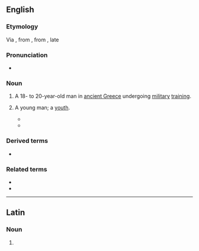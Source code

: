 {{also|éphèbe}}
==English==

===Etymology===
Via {{der|en|la|ephēbus}}, from {{der|en|grc|ἔφηβος||adolescent}}, from {{affix|grc|ἐπί|ἥβη|gloss1=early|gloss2=manhood|nocat=1}}, late {{C.|19}}

===Pronunciation===
* {{IPA|/ɛˈfiːb/|lang=en}}

===Noun===
{{en-noun|s|ephebi}}

# {{lb|en|historical}} A 18- to 20-year-old man in [[Ancient Greece|ancient Greece]] undergoing [[military]] [[training]].
# {{lb|en|by extension}} A young man; a [[youth]].
#* {{quote-book
|year=1922
|author={{w|James Joyce}}
|title=[[s:Ulysses_(1922)|Ulysses]]
|chapter=[[s:Ulysses_(1922)/Chapter_9|9]]
|page=[[s:Page:Ulysses,_1922.djvu/193|190]]
|passage= His glance touched their faces lightly as he smiled, a blond '''ephebe'''. Tame essence of Wilde.}}
#* {{quote-book
|year=1993
|author={{w|Anthony Burgess}}
|title=A Dead Man in Deptford
|passage=Indeed Tom was much still the '''ephebe''', sharing boys with his friend though talking of the gravity of marriage.}}

===Derived terms===
* {{l|en|ephebophilia}}

===Related terms===
* {{l|en|ephebos}}
* {{l|en|ephebus}}

----

==Latin==

===Noun===
{{la-noun-form|ephēbe|g=m}}

# {{inflection of|ephēbus||voc|s|lang=la}}